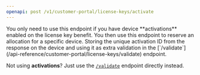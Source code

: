 ```yaml
---
openapi: post /v1/customer-portal/license-keys/activate
---
```


<Tip>
You only need to use this endpoint if you have device **activations** enabled on the license key benefit. You then use this endpoint to reserve an allocation for a specific device. Storing the unique activation ID from the response on the device and using it as extra validation in the [`/validate`](/api-reference/customer-portal/license-keys/validate) endpoint.

Not using **activations**? Just use the [`/validate`](/api-reference/customer-portal/license-keys/validate) endpoint directly instead.
</Tip>
